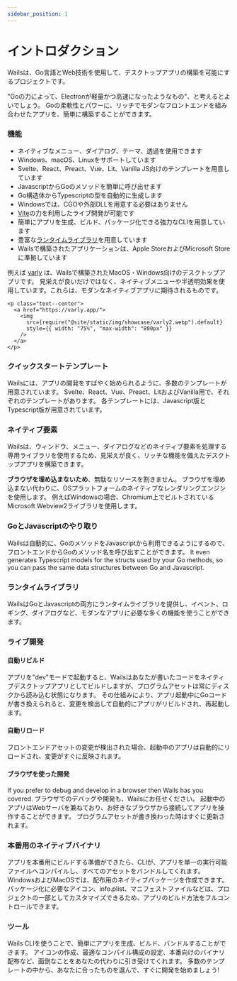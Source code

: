 ```yaml
---
sidebar_position: 1
---
```


# イントロダクション

Wailsは、Go言語とWeb技術を使用して、デスクトップアプリの構築を可能にするプロジェクトです。

"Goの力によって、Electronが軽量かつ高速になったようなもの"、と考えるとよいでしょう。 Goの柔軟性とパワーに、リッチでモダンなフロントエンドを組み合わせたアプリを、簡単に構築することができます。

### 機能

- ネイティブなメニュー、ダイアログ、テーマ、透過を使用できます
- Windows、macOS、Linuxをサポートしています
- Svelte、React、Preact、Vue、Lit、Vanilla JS向けのテンプレートを用意しています
- JavascriptからGoのメソッドを簡単に呼び出せます
- Go構造体からTypescriptの型を自動的に生成します
- Windowsでは、CGOや外部DLLを用意する必要はありません
- [Vite](https://vitejs.dev/)の力を利用したライブ開発が可能です
- 簡単にアプリを生成、ビルド、パッケージ化できる強力なCLIを用意しています
- 豊富な[ランタイムライブラリ](/docs/reference/runtime/intro)を用意しています
- Wailsで構築されたアプリケーションは、Apple StoreおよびMicrosoft Storeに準拠しています

例えば [varly](https://varly.app) は、Wailsで構築されたMacOS・Windows向けのデスクトップアプリです。 見栄えが良いだけではなく、ネイティブメニューや半透明効果を使用しています。これらは、モダンなネイティブアプリに期待されるものです。

```mdx-code-block
<p class="text--center">
  <a href="https://varly.app/">
    <img
      src={require("@site/static/img/showcase/varly2.webp").default}
      style={{ width: "75%", "max-width": "800px" }}
    />
  </a>
</p>
```

### クイックスタートテンプレート

Wailsには、アプリの開発をすばやく始められるように、多数のテンプレートが用意されています。 Svelte、React、Vue、Preact、LitおよびVanilla用で、それぞれのテンプレートがあります。 各テンプレートには、Javascript版とTypescript版が用意されています。

### ネイティブ要素

Wailsは、ウィンドウ、メニュー、ダイアログなどのネイティブ要素を処理する専用ライブラリを使用するため、見栄えが良く、リッチな機能を備えたデスクトップアプリを構築できます。

**ブラウザを埋め込まないため**、無駄なリソースを割きません。 ブラウザを埋め込まない代わりに、OSプラットフォームのネイティブなレンダリングエンジンを使用します。 例えばWindowsの場合、Chromium上でビルトされているMicrosoft Webview2ライブラリを使用します。

### GoとJavascriptのやり取り

Wailsは自動的に、GoのメソッドをJavascriptから利用できるようにするので、フロントエンドからGoのメソッド名を呼び出すことができます。 It even generates Typescript models for the structs used by your Go methods, so you can pass the same data structures between Go and Javascript.

### ランタイムライブラリ

WailsはGoとJavascriptの両方にランタイムライブラリを提供し、イベント、ロギング、ダイアログなど、モダンなアプリに必要な多くの機能を使うことができます。

### ライブ開発

#### 自動リビルド

アプリを"dev"モードで起動すると、Wailsはあなたが書いたコードをネイティブデスクトップアプリとしてビルドしますが、プログラムアセットは常にディスクから読み込む状態になります。 その仕組みにより、アプリ起動中にGoコードが書き換えられると、変更を検出して自動的にアプリがリビルドされ、再起動します。

#### 自動リロード

フロントエンドアセットの変更が検出された場合、起動中のアプリは自動的にリロードされ、変更がすぐに反映されます。

#### ブラウザを使った開発

If you prefer to debug and develop in a browser then Wails has you covered. ブラウザでのデバッグや開発も、Wailsにお任せください。 起動中のアプリはWebサーバを兼ねており、お好きなブラウザから接続してアプリを操作することができます。 プログラムアセットが書き換わった時はすぐに更新されます。

### 本番用のネイティブバイナリ

アプリを本番用にビルドする準備ができたら、CLIが、アプリを単一の実行可能ファイルへコンパイルし、すべてのアセットをバンドルしてくれます。 WindowsおよびMacOSでは、配布用のネイティブパッケージを作成できます。 パッケージ化に必要なアイコン、info.plist、マニフェストファイルなどは、プロジェクトの一部としてカスタマイズできるため、アプリのビルド方法をフルコントロールできます。

### ツール

Wails CLIを使うことで、簡単にアプリを生成、ビルド、バンドルすることができます。 アイコンの作成、最適なコンパイル構成の設定、本番向けのバイナリ配布など、面倒なことをあなたの代わりに引き受けてくれます。 多数のテンプレートの中から、あなたに合ったものを選んで、すぐに開発を始めましょう!
